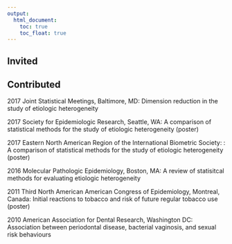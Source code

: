 ---
output:
  html_document: 
    toc: true
    toc_float: true
---

<link rel="stylesheet" href="styles.css" type="text/css">

## Invited

## Contributed

2017 Joint Statistical Meetings, Baltimore, MD: Dimension reduction in the study of etiologic heterogeneity

2017 Society for Epidemiologic Research, Seattle, WA: A comparison of statistical methods for the study of etiologic heterogeneity (poster)

2017 Eastern North American Region of the International Biometric Society: : A comparison of statistical methods for the study of etiologic heterogeneity (poster)

2016 Molecular Pathologic Epidemiology, Boston, MA: A review of statisitcal methods for evaluating etiologic heterogeneity

2011 Third North American American Congress of Epidemiology, Montreal, Canada: Initial reactions to tobacco and risk of future regular tobacco use (poster)

2010 American Association for Dental Research, Washington DC: Association between periodontal disease, bacterial vaginosis, and sexual risk behaviours



